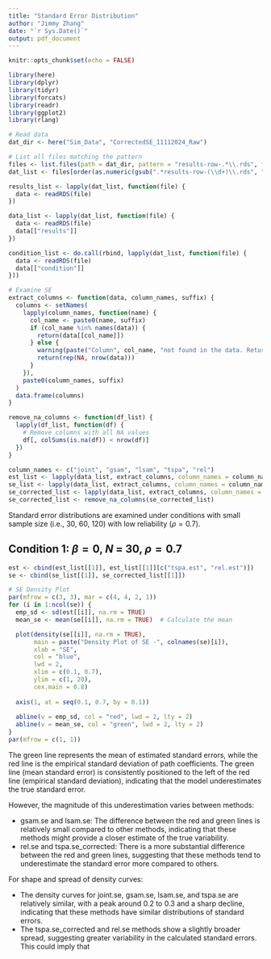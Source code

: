 ```yaml
---
title: "Standard Error Distribution"
author: "Jimmy Zhang"
date: "`r Sys.Date()`"
output: pdf_document
---
```


```r
knitr::opts_chunk$set(echo = FALSE)
```

```r
library(here)
library(dplyr)
library(tidyr)
library(forcats)
library(readr)
library(ggplot2)
library(rlang)
```

```r
# Read data
dat_dir <- here("Sim_Data", "CorrectedSE_11112024_Raw")

# List all files matching the pattern
files <- list.files(path = dat_dir, pattern = "results-row-.*\\.rds", full.names = TRUE)
dat_list <- files[order(as.numeric(gsub(".*results-row-(\\d+)\\.rds", "\\1", files)))]

results_list <- lapply(dat_list, function(file) {
  data <- readRDS(file)
})

data_list <- lapply(dat_list, function(file) {
  data <- readRDS(file)
  data[["results"]]  
})

condition_list <- do.call(rbind, lapply(dat_list, function(file) {
  data <- readRDS(file)
  data[["condition"]]  
}))
```

```r
# Examine SE
extract_columns <- function(data, column_names, suffix) {
  columns <- setNames(
    lapply(column_names, function(name) {
      col_name <- paste0(name, suffix)
      if (col_name %in% names(data)) {
        return(data[[col_name]])
      } else {
        warning(paste("Column", col_name, "not found in the data. Returning NA."))
        return(rep(NA, nrow(data)))
      }
    }),
    paste0(column_names, suffix)
  )
  data.frame(columns)
}

remove_na_columns <- function(df_list) {
  lapply(df_list, function(df) {
    # Remove columns with all NA values
    df[, colSums(is.na(df)) < nrow(df)]
  })
}
```

```r
column_names <- c("joint", "gsam", "lsam", "tspa", "rel")
est_list <- lapply(data_list, extract_columns, column_names = column_names, suffix = ".est")
se_list <- lapply(data_list, extract_columns, column_names = column_names, suffix = ".se")
se_corrected_list <- lapply(data_list, extract_columns, column_names = column_names, suffix = ".se_corrected")
se_corrected_list <- remove_na_columns(se_corrected_list)
```

Standard error distributions are examined under conditions with small sample size (i.e., 30, 60, 120) with low reliability ($\rho = 0.7$).

## Condition 1: $\beta = 0$, $\textit{N}$ = 30, $\rho = 0.7$

```r
est <- cbind(est_list[[1]], est_list[[1]][c("tspa.est", "rel.est")])
se <- cbind(se_list[[1]], se_corrected_list[[1]])
```

```r
# SE Density Plot
par(mfrow = c(3, 3), mar = c(4, 4, 2, 1))
for (i in 1:ncol(se)) {
  emp_sd <- sd(est[[i]], na.rm = TRUE)
  mean_se <- mean(se[[i]], na.rm = TRUE)  # Calculate the mean

  plot(density(se[[i]], na.rm = TRUE), 
       main = paste("Density Plot of SE -", colnames(se)[i]), 
       xlab = "SE", 
       col = "blue", 
       lwd = 2,
       xlim = c(0.1, 0.7),  
       ylim = c(1, 20),
       cex.main = 0.8)     
  
  axis(1, at = seq(0.1, 0.7, by = 0.1))
  
  abline(v = emp_sd, col = "red", lwd = 2, lty = 2)
  abline(v = mean_se, col = "green", lwd = 2, lty = 2)
}
par(mfrow = c(1, 1))
```

The green line represents the mean of estimated standard errors, while the red line is the empirical standard deviation of path coefficients. The green line (mean standard error) is consistently positioned to the left of the red line (empirical standard deviation), indicating that the model underestimates the true standard error. 

However, the magnitude of this underestimation varies between methods:

- gsam.se and lsam.se: The difference between the red and green lines is relatively small compared to other methods, indicating that these methods might provide a closer estimate of the true variability.
- rel.se and tspa.se_corrected: There is a more substantial difference between the red and green lines, suggesting that these methods tend to underestimate the standard error more compared to others.

For shape and spread of density curves:

- The density curves for joint.se, gsam.se, lsam.se, and tspa.se are relatively similar, with a peak around 0.2 to 0.3 and a sharp decline, indicating that these methods have similar distributions of standard errors.
- The tspa.se_corrected and rel.se methods show a slightly broader spread, suggesting greater variability in the calculated standard errors. This could imply that





